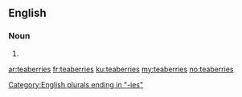 ==English==

===Noun===
{{head|en|plural}}

# {{plural of|teaberry|lang=en|nocat=1}}

[[Category:English plurals ending in "-ies"]]

[[ar:teaberries]]
[[fr:teaberries]]
[[ku:teaberries]]
[[my:teaberries]]
[[no:teaberries]]